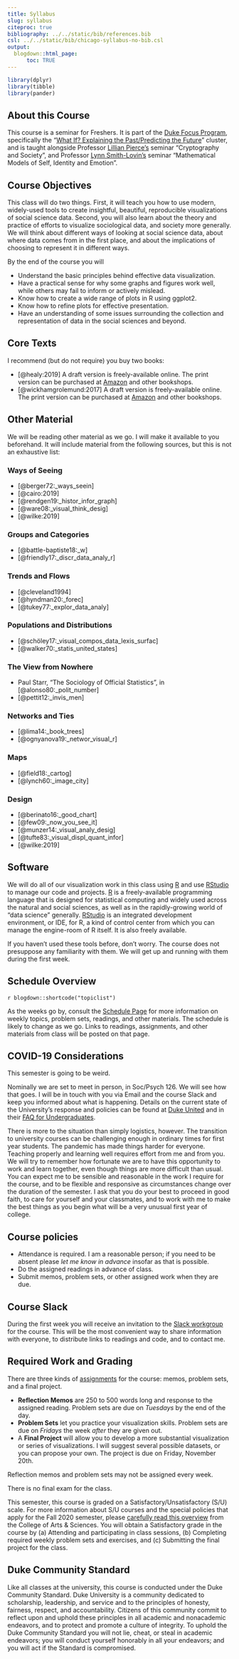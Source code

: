```yaml
---
title: Syllabus
slug: syllabus
citeproc: true
bibliography: ../../static/bib/references.bib
csl: ../../static/bib/chicago-syllabus-no-bib.csl
output:
  blogdown::html_page:
      toc: TRUE
---
```


```r
library(dplyr)
library(tibble)
library(pander)
```

[^courseinfo]: {-}
  `r blogdown::shortcode("courseinfo")`

## About this Course

This course is a seminar for Freshers. It is part of the [Duke Focus Program](https://focus.duke.edu), specifically the "[What If? Explaining the Past/Predicting the Future](https://focus.duke.edu/clusters-courses/what-if-explaining-pastpredicting-future)" cluster, and is taught alongside Professor [Lillian Pierce's](https://services.math.duke.edu/~pierce/) seminar "Cryptography and Society", and Professor [Lynn Smith-Lovin's](https://scholar.google.com/citations?user=aI_za38AAAAJ&hl=en) seminar "Mathematical Models of Self, Identity and Emotion". 

## Course Objectives

This class will do two things. First, it will teach you how to use modern, widely-used tools to create insightful, beautiful, reproducible visualizations of social science data. Second, you will also learn about the theory and practice of efforts to visualize sociological data, and society more generally. We will think about different ways of looking at social science data, about where data comes from in the first place, and about the implications of choosing to represent it in different ways.

By the end of the course you will

- Understand the basic principles behind effective data visualization.
- Have a practical sense for why some graphs and figures work well,
  while others may fail to inform or actively mislead.
- Know how to create a wide range of plots in R using ggplot2.
- Know how to refine plots for effective presentation.
- Have an understanding of some issues surrounding the collection and
  representation of data in the social sciences and beyond.

## Core Texts

I recommend (but do not require) you buy two books: 

- [@healy:2019] A draft version is freely-available online. The print version can be purchased at [Amazon](https://amzn.to/2vfAixM) and other bookshops.
- [@wickhamgrolemund:2017] A draft version is freely-available online. The print version can be purchased at [Amazon](https://www.amazon.com/R-Data-Science-Hadley-Wickham/dp/1491910399/) and other bookshops.


## Other Material 

We will be reading other material as we go. I will make it available to you beforehand. It will include material from the following sources, but this is not an exhaustive list:

### Ways of Seeing
- [@berger72:_ways_seein]
- [@cairo:2019]
- [@rendgen19:_histor_infor_graph]
- [@ware08:_visual_think_desig]
- [@wilke:2019] 

### Groups and Categories
- [@battle-baptiste18:_w]
- [@friendly17:_discr_data_analy_r]

### Trends and Flows

- [@cleveland1994]
- [@hyndman20:_forec]
- [@tukey77:_explor_data_analy]

### Populations and Distributions

- [@schöley17:_visual_compos_data_lexis_surfac]
- [@walker70:_statis_united_states]

### The View from Nowhere 

- Paul Starr, "The Sociology of Official Statistics", in [@alonso80:_polit_number] 
- [@pettit12:_invis_men]

### Networks and Ties
- [@lima14:_book_trees] 
- [@ognyanova19:_networ_visual_r]

### Maps
- [@field18:_cartog]
- [@lynch60:_image_city]

### Design
- [@berinato16:_good_chart]
- [@few09:_now_you_see_it]
- [@munzer14:_visual_analy_desig]
- [@tufte83:_visual_displ_quant_infor]
- [@wilke:2019] 


## Software

We will do all of our visualization work in this class using [R](https://cran.r-project.org/) and use  [RStudio](https://www.rstudio.com/) to manage our code and projects. [R](https://cran.r-project.org/) is a freely-available programming language that is designed for statistical computing and widely used across the natural and social sciences, as well as in the rapidly-growing world of "data science" generally. [RStudio](https://www.rstudio.com/) is an integrated development environment, or IDE, for R, a kind of control center from which you can manage the engine-room of R itself. It is also freely available. 

If you haven't used these tools before, don't worry. The course does not presuppose any familiarity with them. We will get up and running with them during the first week. 

## Schedule Overview

`r blogdown::shortcode("topiclist")`

As the weeks go by, consult the [Schedule Page](/schedule/) for more information on weekly topics, problem sets, readings, and other materials. The schedule is likely to change as we go. Links to readings, assignments, and other materials from class will be posted on that page. 
 
## COVID-19 Considerations

This semester is going to be weird. 

Nominally we are set to meet in person, in Soc/Psych 126. We will see how that goes. I will be in touch with you via Email and the course Slack and keep you informed about what is happening. Details on the current state of the University's response and policies can be found at [Duke United](https://returnto.duke.edu) and in their [FAQ for Undergraduates](https://keeplearning.duke.edu/undergraduate-students/).

There is more to the situation than simply logistics, however. The transition to university courses can be challenging enough in ordinary times for first year students. The pandemic has made things harder for everyone. Teaching properly and learning well requires effort from me and from you. We will try to remember how fortunate we are to have this opportunity to work and learn together, even though things are more difficult than usual. You can expect me to be sensible and reasonable in the work I require for the course, and to be flexible and responsive as circumstances change over the duration of the semester. I ask that you do your best to proceed in good faith, to care for yourself and your classmates, and to work with me to make the best things as you begin what will be a very unusual first year of college.

## Course policies

- Attendance is required. I am a reasonable person; if you need to be absent please _let me know in advance_ insofar as that is possible.
- Do the assigned readings in advance of class. 
- Submit memos, problem sets, or other assigned work when they are due. 

## Course Slack

During the first week you will receive an invitation to the [Slack workgroup](https://soc179fs.slack.com) for the course. This will be the most convenient way to share information with everyone, to distribute links to readings and code, and to contact me. 

## Required Work and Grading

There are three kinds of [assignments](assignments/) for the course: memos, problem sets, and a final project. 

- **Reflection Memos** are 250 to 500 words long and response to the assigned reading. Problem sets are due on _Tuesdays_ by the end of the day.  
- **Problem Sets** let you practice your visualization skills. Problem sets are due on _Fridays_ the week _after_ they are given out.
- A **Final Project** will allow you to develop a more substantial visualization or series of visualizations. I will suggest several possible datasets, or you can propose your own. The project is due on Friday, November 20th. 

Reflection memos and problem sets may not be assigned every week.

There is no final exam for the class.

This semester, this course is graded on a Satisfactory/Unsatisfactory (S/U) scale. For more information about S/U courses and the special policies that apply for the Fall 2020 semester, please [carefully read this overview](https://trinity.duke.edu/undergraduate/academic-policies/unsatisfactory-satisfactory-grading-option) from the College of Arts & Sciences. You will obtain a Satisfactory grade in the course by (a) Attending and participating in class sessions, (b) Completing required weekly problem sets and exercises, and (c) Submitting the final project for the class.

## Duke Community Standard

Like all classes at the university, this course is conducted under the Duke Community Standard. Duke University is a community dedicated to scholarship, leadership, and service and to the principles of honesty, fairness, respect, and accountability. Citizens of this community commit to reflect upon and uphold these principles in all academic and nonacademic endeavors, and to protect and promote a culture of integrity. To uphold the Duke Community Standard you will not lie, cheat, or steal in academic endeavors; you will conduct yourself honorably in all your endeavors; and you will act if the Standard is compromised.
